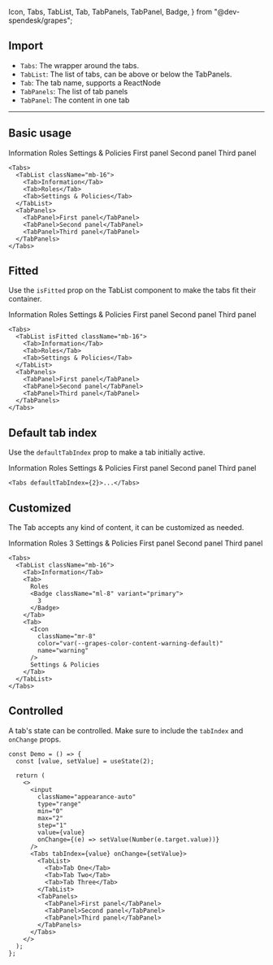   Icon,
  Tabs,
  TabList,
  Tab,
  TabPanels,
  TabPanel,
  Badge,
} from "@dev-spendesk/grapes";


## Import

- `Tabs`: The wrapper around the tabs.
- `TabList`: The list of tabs, can be above or below the TabPanels.
- `Tab`: The tab name, supports a ReactNode
- `TabPanels`: The list of tab panels
- `TabPanel`: The content in one tab

---

## Basic usage

<Preview className="block body-m">
  <Tabs>
    <TabList className="mb-16">
      <Tab>Information</Tab>
      <Tab>Roles</Tab>
      <Tab>Settings & Policies</Tab>
    </TabList>
    <TabPanels>
      <TabPanel>First panel</TabPanel>
      <TabPanel>Second panel</TabPanel>
      <TabPanel>Third panel</TabPanel>
    </TabPanels>
  </Tabs>
</Preview>

```tsx
<Tabs>
  <TabList className="mb-16">
    <Tab>Information</Tab>
    <Tab>Roles</Tab>
    <Tab>Settings & Policies</Tab>
  </TabList>
  <TabPanels>
    <TabPanel>First panel</TabPanel>
    <TabPanel>Second panel</TabPanel>
    <TabPanel>Third panel</TabPanel>
  </TabPanels>
</Tabs>
```

## Fitted

Use the `isFitted` prop on the TabList component to make the tabs fit their container.

<Preview className="block body-m">
  <Tabs>
    <TabList isFitted className="mb-16">
      <Tab>Information</Tab>
      <Tab>Roles</Tab>
      <Tab>Settings & Policies</Tab>
    </TabList>
    <TabPanels>
      <TabPanel>First panel</TabPanel>
      <TabPanel>Second panel</TabPanel>
      <TabPanel>Third panel</TabPanel>
    </TabPanels>
  </Tabs>
</Preview>

```tsx
<Tabs>
  <TabList isFitted className="mb-16">
    <Tab>Information</Tab>
    <Tab>Roles</Tab>
    <Tab>Settings & Policies</Tab>
  </TabList>
  <TabPanels>
    <TabPanel>First panel</TabPanel>
    <TabPanel>Second panel</TabPanel>
    <TabPanel>Third panel</TabPanel>
  </TabPanels>
</Tabs>
```

## Default tab index

Use the `defaultTabIndex` prop to make a tab initially active.

<Preview className="block body-m">
  <Tabs defaultTabIndex={2}>
    <TabList className="mb-16">
      <Tab>Information</Tab>
      <Tab>Roles</Tab>
      <Tab>Settings & Policies</Tab>
    </TabList>
    <TabPanels>
      <TabPanel>First panel</TabPanel>
      <TabPanel>Second panel</TabPanel>
      <TabPanel>Third panel</TabPanel>
    </TabPanels>
  </Tabs>
</Preview>

```tsx
<Tabs defaultTabIndex={2}>...</Tabs>
```

## Customized

The Tab accepts any kind of content, it can be customized as needed.

<Preview className="block body-m">
  <Tabs>
    <TabList className="mb-16">
      <Tab>Information</Tab>
      <Tab>
        Roles
        <Badge className="ml-8" variant="primary">
          3
        </Badge>
      </Tab>
      <Tab>
        <Icon
          className="mr-8"
          color="var(--grapes-color-content-warning-default)"
          name="triangle-warning"
        />
        Settings & Policies
      </Tab>
    </TabList>
    <TabPanels>
      <TabPanel>First panel</TabPanel>
      <TabPanel>Second panel</TabPanel>
      <TabPanel>Third panel</TabPanel>
    </TabPanels>
  </Tabs>
</Preview>

```tsx
<Tabs>
  <TabList className="mb-16">
    <Tab>Information</Tab>
    <Tab>
      Roles
      <Badge className="ml-8" variant="primary">
        3
      </Badge>
    </Tab>
    <Tab>
      <Icon
        className="mr-8"
        color="var(--grapes-color-content-warning-default)"
        name="warning"
      />
      Settings & Policies
    </Tab>
  </TabList>
</Tabs>
```

## Controlled

A tab's state can be controlled. Make sure to include the `tabIndex` and `onChange` props.

<Preview className="block body-m">
  <DemoControlledTabs />
</Preview>

```tsx
const Demo = () => {
  const [value, setValue] = useState(2);

  return (
    <>
      <input
        className="appearance-auto"
        type="range"
        min="0"
        max="2"
        step="1"
        value={value}
        onChange={(e) => setValue(Number(e.target.value))}
      />
      <Tabs tabIndex={value} onChange={setValue}>
        <TabList>
          <Tab>Tab One</Tab>
          <Tab>Tab Two</Tab>
          <Tab>Tab Three</Tab>
        </TabList>
        <TabPanels>
          <TabPanel>First panel</TabPanel>
          <TabPanel>Second panel</TabPanel>
          <TabPanel>Third panel</TabPanel>
        </TabPanels>
      </Tabs>
    </>
  );
};
```
